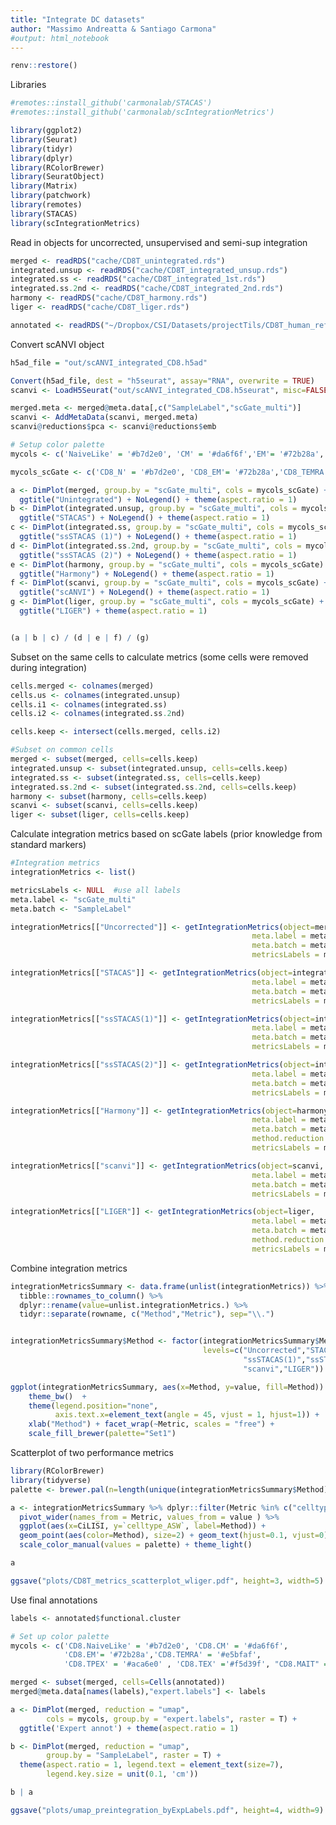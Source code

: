```yaml
---
title: "Integrate DC datasets"
author: "Massimo Andreatta & Santiago Carmona"
#output: html_notebook
---
```


```r
renv::restore()
```

Libraries
```r
#remotes::install_github('carmonalab/STACAS')
#remotes::install_github('carmonalab/scIntegrationMetrics')

library(ggplot2)
library(Seurat)
library(tidyr)
library(dplyr)
library(RColorBrewer)
library(SeuratObject)
library(Matrix)
library(patchwork)
library(remotes)
library(STACAS)
library(scIntegrationMetrics)
```

Read in objects for uncorrected, unsupervised and semi-sup integration
```r
merged <- readRDS("cache/CD8T_unintegrated.rds")
integrated.unsup <- readRDS("cache/CD8T_integrated_unsup.rds")
integrated.ss <- readRDS("cache/CD8T_integrated_1st.rds")
integrated.ss.2nd <- readRDS("cache/CD8T_integrated_2nd.rds")
harmony <- readRDS("cache/CD8T_harmony.rds")
liger <- readRDS("cache/CD8T_liger.rds")

annotated <- readRDS("~/Dropbox/CSI/Datasets/projectTils/CD8T_human_ref_v0.2.rds")
```

Convert scANVI object
```r
h5ad_file = "out/scANVI_integrated_CD8.h5ad"

Convert(h5ad_file, dest = "h5seurat", assay="RNA", overwrite = TRUE)
scanvi <- LoadH5Seurat("out/scANVI_integrated_CD8.h5seurat", misc=FALSE, meta.data=FALSE)

merged.meta <- merged@meta.data[,c("SampleLabel","scGate_multi")]
scanvi <- AddMetaData(scanvi, merged.meta)
scanvi@reductions$pca <- scanvi@reductions$emb
```


```r
# Setup color palette
mycols <- c('NaiveLike' = '#b7d2e0', 'CM' = '#da6f6f','EM'= '#72b28a','TEMRA' = '#e5bfaf', 'TPEX' = '#aca6e0' , 'TEX' ='#f5d39f', "MAIT" = '#fdbfd4')

mycols_scGate <- c('CD8_N' = '#b7d2e0', 'CD8_EM'= '#72b28a','CD8_TEMRA' = '#e5bfaf', 'CD8_TPEX' = '#aca6e0' , 'CD8_TEX' ='#f5d39f', "CD8_MAIT" = '#fdbfd4')
```

```r
a <- DimPlot(merged, group.by = "scGate_multi", cols = mycols_scGate) + 
  ggtitle("Unintegrated") + NoLegend() + theme(aspect.ratio = 1)
b <- DimPlot(integrated.unsup, group.by = "scGate_multi", cols = mycols_scGate) + 
  ggtitle("STACAS") + NoLegend() + theme(aspect.ratio = 1)
c <- DimPlot(integrated.ss, group.by = "scGate_multi", cols = mycols_scGate) +
  ggtitle("ssSTACAS (1)") + NoLegend() + theme(aspect.ratio = 1)
d <- DimPlot(integrated.ss.2nd, group.by = "scGate_multi", cols = mycols_scGate) + 
  ggtitle("ssSTACAS (2)") + NoLegend() + theme(aspect.ratio = 1)
e <- DimPlot(harmony, group.by = "scGate_multi", cols = mycols_scGate) +
  ggtitle("Harmony") + NoLegend() + theme(aspect.ratio = 1)
f <- DimPlot(scanvi, group.by = "scGate_multi", cols = mycols_scGate) +
  ggtitle("scANVI") + NoLegend() + theme(aspect.ratio = 1)
g <- DimPlot(liger, group.by = "scGate_multi", cols = mycols_scGate) +
  ggtitle("LIGER") + theme(aspect.ratio = 1)


(a | b | c) / (d | e | f) / (g)
```

Subset on the same cells to calculate metrics (some cells were removed during integration)
```r
cells.merged <- colnames(merged)
cells.us <- colnames(integrated.unsup)
cells.i1 <- colnames(integrated.ss)
cells.i2 <- colnames(integrated.ss.2nd)

cells.keep <- intersect(cells.merged, cells.i2)

#Subset on common cells
merged <- subset(merged, cells=cells.keep)
integrated.unsup <- subset(integrated.unsup, cells=cells.keep)
integrated.ss <- subset(integrated.ss, cells=cells.keep)
integrated.ss.2nd <- subset(integrated.ss.2nd, cells=cells.keep)
harmony <- subset(harmony, cells=cells.keep)
scanvi <- subset(scanvi, cells=cells.keep)
liger <- subset(liger, cells=cells.keep)
```

Calculate integration metrics based on scGate labels (prior knowledge from standard markers)
```r
#Integration metrics
integrationMetrics <- list()

metricsLabels <- NULL  #use all labels
meta.label <- "scGate_multi"
meta.batch <- "SampleLabel"

integrationMetrics[["Uncorrected"]] <- getIntegrationMetrics(object=merged,
                                                      meta.label = meta.label,
                                                      meta.batch = meta.batch,
                                                      metricsLabels = metricsLabels)

integrationMetrics[["STACAS"]] <- getIntegrationMetrics(object=integrated.unsup,
                                                      meta.label = meta.label,
                                                      meta.batch = meta.batch,
                                                      metricsLabels = metricsLabels)

integrationMetrics[["ssSTACAS(1)"]] <- getIntegrationMetrics(object=integrated.ss,
                                                      meta.label = meta.label,
                                                      meta.batch = meta.batch,
                                                      metricsLabels = metricsLabels)

integrationMetrics[["ssSTACAS(2)"]] <- getIntegrationMetrics(object=integrated.ss.2nd,
                                                      meta.label = meta.label,
                                                      meta.batch = meta.batch,
                                                      metricsLabels = metricsLabels)

integrationMetrics[["Harmony"]] <- getIntegrationMetrics(object=harmony,
                                                      meta.label = meta.label,
                                                      meta.batch = meta.batch,
                                                      method.reduction = "harmony",
                                                      metricsLabels = metricsLabels)

integrationMetrics[["scanvi"]] <- getIntegrationMetrics(object=scanvi,
                                                      meta.label = meta.label,
                                                      meta.batch = meta.batch,
                                                      metricsLabels = metricsLabels)

integrationMetrics[["LIGER"]] <- getIntegrationMetrics(object=liger,
                                                      meta.label = meta.label,
                                                      meta.batch = meta.batch,
                                                      method.reduction = "iNMF",
                                                      metricsLabels = metricsLabels)

```

Combine integration metrics
```r
integrationMetricsSummary <- data.frame(unlist(integrationMetrics)) %>%
  tibble::rownames_to_column() %>%
  dplyr::rename(value=unlist.integrationMetrics.) %>%
  tidyr::separate(rowname, c("Method","Metric"), sep="\\.")


integrationMetricsSummary$Method <- factor(integrationMetricsSummary$Method,
                                           levels=c("Uncorrected","STACAS",
                                                    "ssSTACAS(1)","ssSTACAS(2)","Harmony",
                                                    "scanvi","LIGER"))

ggplot(integrationMetricsSummary, aes(x=Method, y=value, fill=Method)) + geom_bar(stat="identity") + 
    theme_bw()  +
    theme(legend.position="none",
          axis.text.x=element_text(angle = 45, vjust = 1, hjust=1)) +
    xlab("Method") + facet_wrap(~Metric, scales = "free") +
    scale_fill_brewer(palette="Set1")
```


Scatterplot of two performance metrics
```r
library(RColorBrewer)
library(tidyverse)
palette <- brewer.pal(n=length(unique(integrationMetricsSummary$Method)), name = "Set1")

a <- integrationMetricsSummary %>% dplyr::filter(Metric %in% c("celltype_ASW","CiLISI")) %>%
  pivot_wider(names_from = Metric, values_from = value ) %>%
  ggplot(aes(x=CiLISI, y=`celltype_ASW`, label=Method)) +
  geom_point(aes(color=Method), size=2) + geom_text(hjust=0.1, vjust=0) + 
  scale_color_manual(values = palette) + theme_light()

a

ggsave("plots/CD8T_metrics_scatterplot_wliger.pdf", height=3, width=5)
```

Use final annotations

```r
labels <- annotated$functional.cluster

# Set up color palette
mycols <- c('CD8.NaiveLike' = '#b7d2e0', 'CD8.CM' = '#da6f6f',
            'CD8.EM'= '#72b28a','CD8.TEMRA' = '#e5bfaf', 
            'CD8.TPEX' = '#aca6e0' , 'CD8.TEX' ='#f5d39f', "CD8.MAIT" = '#fdbfd4')

merged <- subset(merged, cells=Cells(annotated))
merged@meta.data[names(labels),"expert.labels"] <- labels

a <- DimPlot(merged, reduction = "umap",
        cols = mycols, group.by = "expert.labels", raster = T) +
  ggtitle('Expert annot') + theme(aspect.ratio = 1)

b <- DimPlot(merged, reduction = "umap",
        group.by = "SampleLabel", raster = T) +
  theme(aspect.ratio = 1, legend.text = element_text(size=7),
        legend.key.size = unit(0.1, 'cm'))

b | a

ggsave("plots/umap_preintegration_byExpLabels.pdf", height=4, width=9)

```


